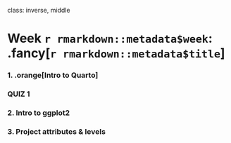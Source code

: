 
class: inverse, middle

# Week `r rmarkdown::metadata$week`: .fancy[`r rmarkdown::metadata$title`]

### 1. .orange[Intro to Quarto]

### QUIZ 1

### 2. Intro to ggplot2
### 3. Project attributes & levels
